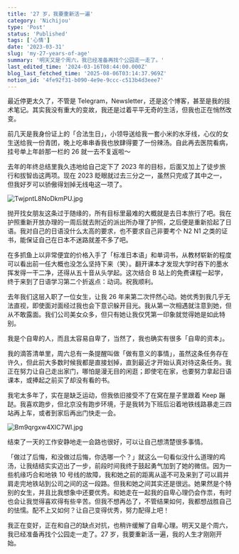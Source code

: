 ```yaml
---
title: '27 岁，我要重新活一遍'
category: 'Nichijou'
type: 'Post'
status: 'Published'
tags: ['心情']
date: '2023-03-31'
slug: 'my-27-years-of-age'
summary: '明天又是个周六，我已经准备再找个公园走一走了。'
last_edited_time: '2024-03-16T08:44:00.000Z'
blog_last_fetched_time: '2025-08-06T03:14:37.969Z'
notion_id: '4fe92f31-b090-4e9e-9ccc-c513b4d3eee7'
---
```


最近停更太久了，不管是 Telegram，Newsletter，还是这个博客，甚至是我的技术笔记。其实我没有重大的变故，我还是过着平平无奇的生活，但我也正在悄然改变。

前几天是我身份证上的「合法生日」，小领导送给我一套小米的水牙线，心仪的女生送给我一份青团，晚上吃串串香我也放肆得要了一份辣汤。自此再去医院看病，挂号单上年龄那一栏的 26 就一去不复返啦～

去年的年终总结里我久违地给自己定下了 2023 年的目标，后面又加上了徒步旅行和拔智齿这两项。现在 2023 眨眼就过去三分之一，虽然只完成了其中之一，但我好歹可以骄傲得划掉无线电这一项了。

![TwjpntL8NoDkmPU.jpg](https://cdn.sa.net/2024/03/16/TwjpntL8NoDkmPU.jpg)

抛开找女朋友这条过于随缘的，所有目标里最难的大概就是去日本旅行了吧。我在护照重新开放办理的一周后就去附近的派出所办理了护照，之后便是重新拾起了日语。我对自己的日语没什么太高的要求，也不要求自己非要考个 N2 N1 之类的证书，能保证自己在日本不迷路就差不多了吧。

在多抓鱼上以非常便宜的价格入手了「标准日本语」和单词书，从教材崭新的程度可以看出前一任大概也没怎么坚持下来（笑）。翻开课本才发现大学时吞下的墨水挥发得一干二净，还得从五十音从头学起。这次结合 B 站上的免费课程一起学，终于来到了日语学习第二个折返点：动词。祝我顺利。

去年我们这层入职了一位女生，让我 26 年来第二次怦然心动。她优秀到我几乎无法直视，即使面对面经过我也会下意识躲开目光。我从第一次相遇就注意到她，但从不敢露面。我们公司美女众多，但只有她让我仅凭第一印象就觉得她是如此特别。

我是个自卑的人，而且太容易自卑了，当然了，我也确实有很多「自卑的资本」。

我的滴答清单里，周六总有一条提醒叫做「做有意义的事情」，虽然这条任务存在许久，但此前大多数时候我都是直接划掉，直到最近才开始认真对待这条任务。我正在努力让自己走出家门，哪怕是漫无目的闲逛；即使宅在家，也要努力拿起日语课本，或捧起之前买了却没有看的书。

我宅太多年了，实在是缺乏运动，但我依旧接受不了在窝在屋子里跟着 Keep 蹦跶。我喜欢跑步，但北京没有跑步环境，于是我转为下班后沿着地铁线路暴走三四站再上车，或者到家后再出门快走一会。

![Bm9qrgxw4XIC7Wl.jpg](https://cdn.sa.net/2024/03/16/Bm9qrgxw4XIC7Wl.jpg)

结束了一天的工作安静地走一会路也很好，可以让自己想清楚很多事情。

「做过了后悔，和没做过后悔，你选哪一个？」就这么一句看似没什么道理的鸡汤，让我结结实实迈出了一步，前段时间我终于鼓起勇气加到了她的微信。因为一些机缘巧合和地铁 10 号线的故障，我和她之前的距离从遥不可及来到了可以肩并肩走完地铁站到公司之间的这一段路。但我和她之间其实还是很远。她果然是个特别的女生，并且比我想象中还要优秀。和她走在一起我的自卑心理仍会作祟，有时也会让我觉得喜欢得有些辛苦。但我不想再怂了，不管结果如何，我都想战胜自己的怯懦。配不上又如何？让自己变得优秀，努力配得上吧！

我正在变好，正在和自己的缺点对抗，也稍许缓解了自卑心理。明天又是个周六，我已经准备再找个公园走一走了。27 岁，我要重新活一遍，我的人生才刚刚开始。
